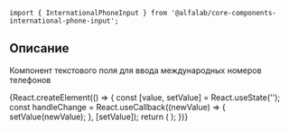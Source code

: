 

<Meta title='Компоненты|InternationalPhoneInput' component={InternationalPhoneInput} />

<Title>
    InternationalPhoneInput ({name}@{version})
</Title>

```tsx
import { InternationalPhoneInput } from '@alfalab/core-components-international-phone-input';
```

## Описание

Компонент текстового поля для ввода международных номеров телефонов

<Story name='Песочница'>
    {React.createElement(() => {
            const [value, setValue] = React.useState('');
            const handleChange = React.useCallback((newValue) => {
                setValue(newValue);
            }, [setValue]);
            return (
                <InternationalPhoneInput value={value} onChange={handleChange} />
            );
        })}
</Story>

<Props of={InternationalPhoneInput} />

